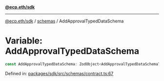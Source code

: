 [**@ecp.eth/sdk**](/sdk-reference/index.mdx)

***

[@ecp.eth/sdk](/sdk-reference/index.mdx) / [schemas](/sdk-reference/schemas/index.mdx) / AddApprovalTypedDataSchema

# Variable: AddApprovalTypedDataSchema

```ts
const AddApprovalTypedDataSchema: ZodObject<AddApprovalTypedDataSchemaType>;
```

Defined in: [packages/sdk/src/schemas/contract.ts:67](https://github.com/ecp-eth/comments-monorepo/blob/main/packages/sdk/src/schemas/contract.ts#L67)
